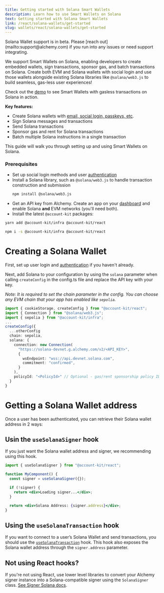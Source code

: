 ```yaml
---
title: Getting started with Solana Smart Wallets
description: Learn how to use Smart Wallets on Solana
text: Getting started with Solana Smart Wallets
link: /react/solana-wallets/get-started
slug: wallets/react/solana-wallets/get-started
---
```


<Warning>
  Solana Wallet support is in beta. Please [reach
  out](mailto:support@alchemy.com) if you run into any issues or need support
  integrating.
</Warning>

We support Smart Wallets on Solana, enabling developers to create embedded wallets, sign transactions, sponsor gas, and batch transactions on Solana. Create both EVM and Solana wallets with social login and use those wallets alongside existing Solana libraries like `@solana/web3.js` to build seamless, gas-less user experiences!

Check out the [demo](https://demo.alchemy.com/) to see Smart Wallets with gasless transactions on Solana in action.

**Key features:**

- Create Solana wallets with [email, social login, passkeys, etc](/docs/wallets/react/getting-started).
- Sign Solana messages and transactions
- Send Solana transactions
- Sponsor gas and rent for Solana transactions
- Batch multiple Solana instructions in a single transaction

This guide will walk you through setting up and using Smart Wallets on Solana.

### Prerequisites

- Set up social login methods and user [authentication](/docs/wallets/react/getting-started)
- Install a Solana library, such as `@solana/web3.js` to handle transaction construction and submission
  ```bash
  npm install @solana/web3.js
  ```
- Get an API key from Alchemy. Create an app on your [dashboard](https://dashboard.alchemy.com/signup) and enable Solana **and** EVM networks (you'll need both).
- Install the latest `@account-kit` packages:

<CodeBlocks>

```bash yarn
yarn add @account-kit/infra @account-kit/react
```

```bash npm
npm i -s @account-kit/infra @account-kit/react
```

</CodeBlocks>

# Creating a Solana Wallet

First, set up user login and [authentication](/docs/wallets/react/getting-started) if you haven't already.

Next, add Solana to your configuration by using the `solana` parameter when calling `createConfig` in the config.ts file and replace the API key with your key.

_Note: It is required to set the chain parameter in the config. You can choose any EVM chain that your app has enabled like `sepolia`._

```ts config.ts
import { cookieStorage, createConfig } from "@account-kit/react";
import { Connection } from "@solana/web3.js";
import { sepolia } from "@account-kit/infra";
...
createConfig({
  ...otherConfig
  chain: sepolia,
  solana: {
    connection: new Connection(
      "https://solana-devnet.g.alchemy.com/v2/<API_KEY>",
      {
        wsEndpoint: "wss://api.devnet.solana.com",
        commitment: "confirmed",
      }
    ),
    policyId: "<PolicyId>" // Optional - gas/rent sponsorship policy ID: https://dashboard.alchemy.com/gas-manager
  }
}
```

# Getting a Solana Wallet address

Once a user has been authenticated, you can retrieve their Solana wallet address in 2 ways:

## Usin the `useSolanaSigner` hook

If you just want the Solana wallet address and signer, we recommending using this hook.

```jsx
import { useSolanaSigner } from "@account-kit/react";

function MyComponent() {
  const signer = useSolanaSigner({});

  if (!signer) {
    return <div>Loading signer...</div>;
  }

  return <div>Solana Address: {signer.address}</div>;
}
```

## Using the `useSolanaTransaction` hook

If you want to connect to a user’s Solana Wallet and send transactions, you should use the [`useSolanaTransaction`](/docs/wallets/react/solana-wallets/sign-and-send-solana#sending-solana-transactions-with-usesolanatransaction) hook. This hook also exposes the Solana wallet address through the `signer.address` parameter.

## Not using React hooks?

If you're not using React, use lower level libraries to convert your Alchemy signer instance into a Solana-compatible signer using the `SolanaSigner` class. [See Signer Solana docs](/docs/wallets/signer/solana-wallets/solana-signer-package).
